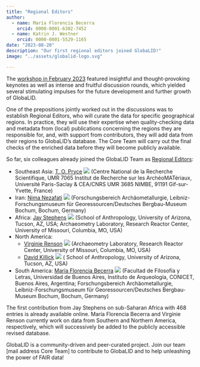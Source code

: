 ```yaml
---
title: "Regional Editors"
author: 
  - name: María Florencia Becerra
    orcid: 0000-0001-6302-7452
  - name: Katrin J. Westner
    orcid: 0000-0001-5529-1165
date: "2023-08-20"
description: "Our first regional editors joined GlobaLID!" 
image: "../assets/globalid-logo.svg"

---
```


The [workshop in February 2023](../workshop-archive.qmd#many-lids-but-none-matching-the-vessel) featured insightful and thought-provoking keynotes as well as intense and fruitful discussion rounds, which yielded several stimulating impulses for the future development and further growth of GlobaLID. 

One of the prepositions jointly worked out in the discussions was to establish Regional Editors, who will curate the data for specific geographical regions. In practice, they will use their expertise when quality-checking data and metadata from (local) publications concerning the regions they are responsible for, and, with support from contributors, they will add data from their regions to GlobaLID’s database. The Core Team will carry out the final checks of the enriched data before they will become publicly available.

So far, six colleagues already joined the GlobaLID Team as [Regional Editors](../team.qmd):

- Southeast Asia: [T. O. Pryce](https://iramat.cnrs.fr/user/oliver.pryce/) [![](https://info.orcid.org/wp-content/uploads/2019/11/orcid_16x16.png)](https://orcid.org/0000-0002-7290-141X) (Centre National de la Recherche Scientifique, UMR 7065 Institut de Recherche sur les ArchéoMATériaux, Université Paris-Saclay & CEA/CNRS UMR 3685 NIMBE, 91191 Gif-sur-Yvette, France)
- Iran: [Nima Nezafati](https://www.bergbaumuseum.de/en/museum/mitarbeitende/kontakt-detailseite/dr-nima-nezafati) [![](https://info.orcid.org/wp-content/uploads/2019/11/orcid_16x16.png)](https://orcid.org/0000-0002-5806-343X) (Forschungsbereich Archäometallurgie, Leibniz-Forschungsmuseum für  Georessourcen/Deutsches Bergbau-Museum Bochum, Bochum, Germany)
- Africa: [Jay Stephens](https://archaeometry.missouri.edu/staff.html) [![](https://info.orcid.org/wp-content/uploads/2019/11/orcid_16x16.png)](https://orcid.org/0000-0003-1299-3946) (School of Anthropology, University of Arizona, Tucson, AZ, USA; Archaeometry Laboratory, Research Reactor Center, University of Missouri, Columbia, MO, USA)
- North America: 
  - [Virginie Renson](https://archaeometry.missouri.edu/profile(Virginie).html) [![](https://info.orcid.org/wp-content/uploads/2019/11/orcid_16x16.png)](https://orcid.org/0000-0002-5701-0985) (Archaeometry Laboratory, Research Reactor Center, University of Missouri, Columbia, MO, USA)
  - [David Killick](https://anthropology.arizona.edu/people/dave-killick) [![](https://info.orcid.org/wp-content/uploads/2019/11/orcid_16x16.png)](https://orcid.org/0000-0002-8964-750X) ( School of Anthropology, University of Arizona, Tucson, AZ, USA)
- South America: [María Florencia Becerra](https://www.conicet.gov.ar/new_scp/detalle.php?id=29835) [![](https://info.orcid.org/wp-content/uploads/2019/11/orcid_16x16.png)](https://orcid.org/0000-0001-6302-7452) (Facultad de Filosofía y Letras, Universidad de Buenos Aires, Instituto de Arqueología, CONICET, Buenos Aires, Argentina; Forschungsbereich Archäometallurgie, Leibniz-Forschungsmuseum für  Georessourcen/Deutsches Bergbau-Museum Bochum, Bochum, Germany)

The first contribution from Jay Stephens on sub-Saharan Africa with 468 entries is already available online. María Florencia Becerra and Virginie Renson currently work on data from Southern and Northern America, respectively, which will successively be added to the publicly accessible revised database.

GlobaLID is a community-driven and peer-curated project. Join our team [mail address Core Team] to contribute to GlobaLID and to help unleashing the power of FAIR data! 
